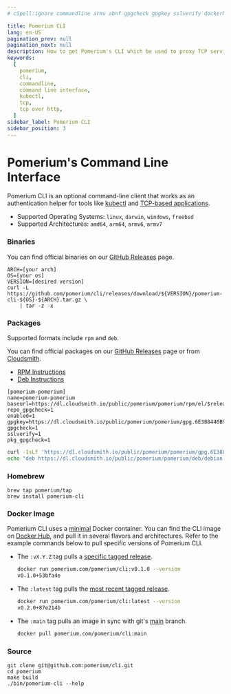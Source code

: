 ```yaml
---
# cSpell:ignore commandline armv abnf gpgcheck gpgkey sslverify dockerhub

title: Pomerium CLI
lang: en-US
pagination_prev: null
pagination_next: null
description: How to get Pomerium's CLI which be used to proxy TCP services and kubernetes commands
keywords:
  [
    pomerium,
    cli,
    commandline,
    command line interface,
    kubectl,
    tcp,
    tcp over http,
  ]
sidebar_label: Pomerium CLI
sidebar_position: 3
---
```



# Pomerium's Command Line Interface

Pomerium CLI is an optional command-line client that works as an authentication helper for tools like [kubectl](/docs/deploy/k8s/configure.md) and [TCP-based applications](/docs/capabilities/non-http/).

- Supported Operating Systems: `linux`, `darwin`, `windows`, `freebsd`
- Supported Architectures: `amd64`, `arm64`, `armv6`, `armv7`

### Binaries

You can find official binaries on our [GitHub Releases](https://github.com/pomerium/cli/releases) page.

```shell
ARCH=[your arch]
OS=[your os]
VERSION=[desired version]
curl -L https://github.com/pomerium/cli/releases/download/${VERSION}/pomerium-cli-${OS}-${ARCH}.tar.gz \
    | tar -z -x
```

### Packages

Supported formats include `rpm` and `deb`.

You can find official packages on our [GitHub Releases](https://github.com/pomerium/cli/releases) page or from [Cloudsmith](https://cloudsmith.io/~pomerium/repos/pomerium/packages/).

- [RPM Instructions](https://cloudsmith.io/~pomerium/repos/pomerium/setup/#formats-rpm)
- [Deb Instructions](https://cloudsmith.io/~pomerium/repos/pomerium/setup/#formats-deb)

<Tabs>

<TabItem value="yum" label="Yum">

```abnf title="/etc/yum.repos.d/pomerium-cli.repo"
[pomerium-pomerium]
name=pomerium-pomerium
baseurl=https://dl.cloudsmith.io/public/pomerium/pomerium/rpm/el/$releasever/$basearch
repo_gpgcheck=1
enabled=1
gpgkey=https://dl.cloudsmith.io/public/pomerium/pomerium/gpg.6E388440B94E1407.key
gpgcheck=1
sslverify=1
pkg_gpgcheck=1
```

</TabItem>
<TabItem value="deb" label="Deb">

```bash
curl -1sLf 'https://dl.cloudsmith.io/public/pomerium/pomerium/gpg.6E388440B94E1407.key' | apt-key add -
echo "deb https://dl.cloudsmith.io/public/pomerium/pomerium/deb/debian buster main" > /etc/apt/sources.list.d/pomerium-pomerium.list
```

</TabItem>
</Tabs>

### Homebrew

```shell
brew tap pomerium/tap
brew install pomerium-cli
```

### Docker Image

Pomerium CLI uses a [minimal](https://github.com/GoogleContainerTools/distroless) Docker container. You can find the CLI image on [Docker Hub](https://hub.docker.com/r/pomerium/cli), and pull it in several flavors and architectures. Refer to the example commands below to pull specific versions of Pomerium CLI.

- The `:vX.Y.Z` tag pulls a [specific tagged release](https://github.com/pomerium/cli/tags).

  ```bash {2}
  docker run pomerium.com/pomerium/cli:v0.1.0 --version
  v0.1.0+53bfa4e
  ```

- The `:latest` tag pulls the [most recent tagged release](https://github.com/pomerium/cli/releases).

  ```bash {2}
  docker run pomerium.com/pomerium/cli:latest --version
  v0.2.0+87e214b
  ```

- The `:main` tag pulls an image in sync with git's [main](https://github.com/pomerium/pomerium/tree/main) branch.

  ```bash
  docker pull pomerium.com/pomerium/cli:main
  ```

### Source

```shell
git clone git@github.com:pomerium/cli.git
cd pomerium
make build
./bin/pomerium-cli --help
```
